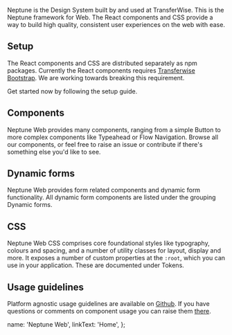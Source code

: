 
Neptune is the Design System built by and used at TransferWise. This is the Neptune framework for Web. The React components and CSS provide a way to build high quality, consistent user experiences on the web with ease.

## Setup

The React components and CSS are distributed separately as npm packages. Currently the React components requires [Transferwise Bootstrap](https://github.com/transferwise/bootstrap). We are working towards breaking this requirement.

Get started now by following the <DocLink href="/about/Setup">setup guide</DocLink>.

## Components

Neptune Web provides many components, ranging from a simple Button to more complex components like Typeahead or Flow Navigation. Browse all our <DocLink href="/components/inputs/Button">components</DocLink>, or feel free to raise an issue or contribute if there's something else you'd like to see.

## Dynamic forms

Neptune Web provides form related components and dynamic form functionality. All dynamic form <DocLink href="/components/dynamicForms/DynamicFieldDefinitionList">components</DocLink> are listed under the grouping Dynamic forms.

## CSS

Neptune Web CSS comprises core foundational styles like typography, colours and spacing, and a number of utility classes for layout, display and more. It exposes a number of custom properties at the `:root`, which you can use in your application. These are documented under <DocLink href="/styles/tokens/Colors">Tokens</DocLink>.

## Usage guidelines

Platform agnostic usage guidelines are available on [Github](https://github.com/transferwise/neptune). If you have questions or comments on component usage you can raise them [there](https://github.com/transferwise/neptune/issues).

  name: 'Neptune Web',
  linkText: 'Home',
};
